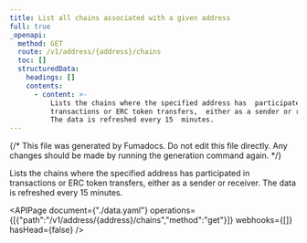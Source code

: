 ```yaml
---
title: List all chains associated with a given address
full: true
_openapi:
  method: GET
  route: /v1/address/{address}/chains
  toc: []
  structuredData:
    headings: []
    contents:
      - content: >-
          Lists the chains where the specified address has  participated in
          transactions or ERC token transfers,  either as a sender or receiver.
          The data is refreshed every 15  minutes.
---
```


{/* This file was generated by Fumadocs. Do not edit this file directly. Any changes should be made by running the generation command again. */}

Lists the chains where the specified address has  participated in transactions or ERC token transfers,  either as a sender or receiver. The data is refreshed every 15  minutes.

<APIPage document={"./data.yaml"} operations={[{"path":"/v1/address/{address}/chains","method":"get"}]} webhooks={[]} hasHead={false} />